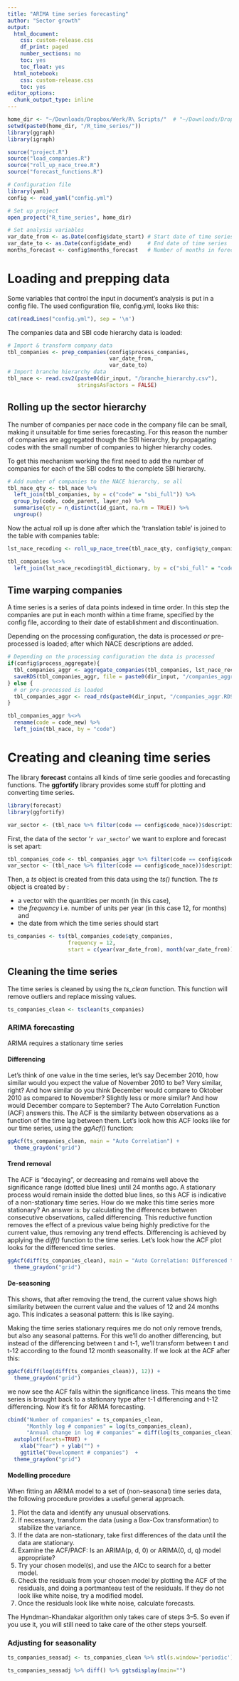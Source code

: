 ```yaml
---
title: "ARIMA time series forecasting"
author: "Sector growth" 
output:
  html_document:
    css: custom-release.css
    df_print: paged
    number_sections: no
    toc: yes
    toc_float: yes
  html_notebook:
    css: custom-release.css
    toc: yes
editor_options:
  chunk_output_type: inline
---
```


```r
home_dir <- "~/Downloads/Dropbox/Werk/R\ Scripts/"  # "~/Downloads/Dropbox/Werk/R\ Scripts/" "~/R scripts/"   
setwd(paste0(home_dir, "/R_time_series/"))
library(ggraph) 
library(igraph)

source("project.R")
source("load_companies.R")
source("roll_up_nace_tree.R")
source("forecast_functions.R")

# Configuration file
library(yaml)
config <- read_yaml("config.yml")

# Set up project
open_project("R_time_series", home_dir)

# Set analysis variables
var_date_from <- as.Date(config$date_start) # Start date of time series
var_date_to <- as.Date(config$date_end)     # End date of time series
months_forecast <- config$months_forecast   # Number of months in forecast
```

# Loading and prepping data

Some variables that control the input in document's analysis is put in a config file. The used configuration file, config.yml, looks like this:
```r
cat(readLines("config.yml"), sep = '\n')
```

The companies data and SBI code hierarchy data is loaded:
```r
# Import & transform company data
tbl_companies <- prep_companies(config$process_companies, 
                                var_date_from, 
                                var_date_to)
# Import branche hierarchy data
tbl_nace <- read.csv2(paste0(dir_input, "/branche_hierarchy.csv"), 
                      stringsAsFactors = FALSE)
```

## Rolling up the sector hierarchy

The number of companies per nace code in the company file can be small, making it unsuitable for time series forecasting. For this reason the number of companies are aggregated though the SBI hierarchy, by propagating codes with the small number of companies to higher hierarchy codes.

To get this mechanism working the first need to add the number of companies for each of the SBI codes to the complete SBI hierarchy.
```r
# Add number of companies to the NACE hierarchy, so all 
tbl_nace_qty <- tbl_nace %>% 
  left_join(tbl_companies, by = c("code" = "sbi_full")) %>% 
  group_by(code, code_parent, layer_no) %>% 
  summarise(qty = n_distinct(id_giant, na.rm = TRUE)) %>% 
  ungroup() 
```
Now the actual roll up is done after which the 'translation table' is joined to the table with companies table:
```r
lst_nace_recoding <- roll_up_nace_tree(tbl_nace_qty, config$qty_companies_in_rolledup)

tbl_companies %<>% 
  left_join(lst_nace_recoding$tbl_dictionary, by = c("sbi_full" = "code"))
```

## Time warping companies

A time series is a series of data points indexed in time order. In  this step the companies are put in each month within a time frame, specified by the config file, according to their date of establishment and discontinuation.

Depending on the processing configuration, the data is processed *or* pre-processed is loaded; after which NACE descriptions are added.
```r
# Depending on the processing configuration the data is processed
if(config$process_aggregate){
  tbl_companies_aggr <- aggregate_companies(tbl_companies, lst_nace_recoding$tbl_dictionary)
  saveRDS(tbl_companies_aggr, file = paste0(dir_input, "/companies_aggr.RDS"))
} else {
  # or pre-processed is loaded
  tbl_companies_aggr <- read_rds(paste0(dir_input, "/companies_aggr.RDS"))
}

tbl_companies_aggr %<>%
  rename(code = code_new) %>% 
  left_join(tbl_nace, by = "code")
```

# Creating and cleaning time series

The library **forecast** contains all kinds of time serie goodies and forecasting functions. The **ggfortify** library provides some stuff for plotting and converting time series.
```r
library(forecast)
library(ggfortify)
```
```r
var_sector <- (tbl_nace %>% filter(code == config$code_nace))$description
```

First, the data of the sector '`r var_sector`' we want to explore and forecast is set apart:
```r
tbl_companies_code <- tbl_companies_aggr %>% filter(code == config$code_nace)
var_sector <- (tbl_nace %>% filter(code == config$code_nace))$description
```

Then, a *ts* object is created from this data using the *ts()* function. The *ts* object is created by :

* a vector with the quantities per month (in this case), 
* the *frequency* i.e. number of units per year (in this case 12, for months) and 
* the date from which the time series should start

```r
ts_companies <- ts(tbl_companies_code$qty_companies, 
                   frequency = 12, 
                   start = c(year(var_date_from), month(var_date_from)) )
```

## Cleaning the time series

The time series is cleaned by using the *ts_clean* function. This function will remove outliers and replace missing values.
```r
ts_companies_clean <- tsclean(ts_companies)
```

### ARIMA forecasting

ARIMA requires a stationary time series

#### Differencing

Let's think of one value in the time series, let's say December 2010, how similar would you expect the value of November 2010 to be? Very similar, right? And how similar do you think December would compare to Oktober 2010 as compared to November? Slightly less or more similar? And how would December compare to September? The Auto Correlation Function (ACF) answers this. The ACF is the similarity between observations as a function of the time lag between them. Let's look how this ACF looks like for our time series, using the *ggAcf()* function:

```r
ggAcf(ts_companies_clean, main = "Auto Correlation") +
  theme_graydon("grid")
```

#### Trend removal

The ACF is “decaying”, or decreasing and remains well above the significance range (dotted blue lines) until 24 months ago. A stationary process would remain inside the dotted blue lines, so this ACF is indicative of a non-stationary time series. How do we make this time series more stationary? An answer is: by calculating the differences between consecutive observations, called differencing. This reductive function removes the effect of a previous value being highly predictive for the current value, thus removing any trend effects. Differencing is achieved by applying the *diff()* function to the time series. Let's look how the ACF plot looks for the differenced time series.

```r
ggAcf(diff(ts_companies_clean), main = "Auto Correlation: Differenced time series") +
  theme_graydon("grid")
```

#### De-seasoning

This shows, that after removing the trend, the current value shows high similarity between the current value and the values of 12 and 24 months ago. This indicates a seasonal pattern: this is like saying. 

Making the time series stationary requires me do not only remove trends, but also any seasonal patterns. For this we'll do another differencing, but instead of the differencing between t and t-1, we'll transform between t and t-12 according to the found 12 month seasonality. If we look at the ACF after this:

```r
ggAcf(diff(log(diff(ts_companies_clean)), 12)) +
  theme_graydon("grid")
```

we now see the ACF falls within the significance liness. This means the time series is brought back to a stationary type after t-1 differencing and t-12 differencing. Now it's fit for ARIMA forecasting.

```r
cbind("Number of companies" = ts_companies_clean,
      "Monthly log # companies" = log(ts_companies_clean),
      "Annual change in log # companies" = diff(log(ts_companies_clean), 12)) %>%
  autoplot(facets=TRUE) +
    xlab("Year") + ylab("") +
    ggtitle("Development # companies")  +
  theme_graydon("grid")
```

#### Modelling procedure

When fitting an ARIMA model to a set of (non-seasonal) time series data, the following procedure provides a useful general approach.

1. Plot the data and identify any unusual observations.
2. If necessary, transform the data (using a Box-Cox transformation) to stabilize the variance.
3. If the data are non-stationary, take first differences of the data until the data are stationary.
4. Examine the ACF/PACF: Is an ARIMA(p, d, 0) or ARIMA(0, d, q) model appropriate?
5. Try your chosen model(s), and use the AICc to search for a better model.
6. Check the residuals from your chosen model by plotting the ACF of the residuals, and doing a portmanteau test of the residuals. If they do not look like white noise, try a modified model.
7. Once the residuals look like white noise, calculate forecasts.

The Hyndman-Khandakar algorithm only takes care of steps 3–5. So even if you use it, you will still need to take care of the other steps yourself.

### Adjusting for seasonality
```r
ts_companies_seasadj <- ts_companies_clean %>% stl(s.window='periodic') %>% seasadj()
```
```r
ts_companies_seasadj %>% diff() %>% ggtsdisplay(main="") 
```
